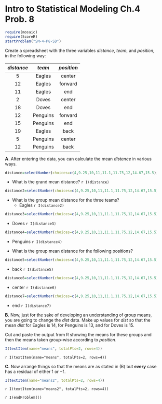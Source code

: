Intro to Statistical Modeling Ch.4 Prob. 8
========================================================
```r
require(mosaic)
require(ScoreR)
startProblem("SM-4-P8-SD")
```

Create a spreadsheet with the three variables *distance*, *team*, and *position*, in the following way:




*distance* | *team* | *position*
:-----:|:-----:|:-----:
5 | Eagles | center
12 | Eagles | forward
11 | Eagles | end
2 | Doves | center
18 | Doves | end
12 | Penguins | forward
15 | Penguins | end
19 | Eagles | back
5 | Penguins | center
12 | Penguins | back




**A.** After entering the data, you can calculate the mean *distance* in various ways.

```r
distance=selectNumber(choices=c(4,9.25,10,11,11.1,11.75,12,14.67,15.5), correct=c(11.1), name="grandmean", totalPts=1)
```

* What is the grand mean distance? `r I(distance)`

```r
distance2=selectNumber(choices=c(4,9.25,10,11,11.1,11.75,12,14.67,15.5), correct=c(11.75), name="groupmean", totalPts=1)
```
* What is the group mean distance for the three teams?
  * Eagles `r I(distance2)`
  
```r
distance3=selectNumber(choices=c(4,9.25,10,11,11.1,11.75,12,14.67,15.5), correct=c(10), name="groupmean2", totalPts=1)
```
  * Doves `r I(distance3)`

```r
distance4=selectNumber(choices=c(4,9.25,10,11,11.1,11.75,12,14.67,15.5), correct=c(11), name="groupmean3", totalPts=1)
```
  * Penguins `r I(distance4)`     
  


* What is the group mean distance for the following positions?
```r
distance5=selectNumber(choices=c(4,9.25,10,11,11.1,11.75,12,14.67,15.5), correct=c(15.5), name="back", totalPts=1)
```
  * back `r I(distance5)`
  
```r
distance6=selectNumber(choices=c(4,9.25,10,11,11.1,11.75,12,14.67,15.5), correct=c(4), name="center", totalPts=1)
```
  * center `r I(distance6)`
  
```r
distance7=selectNumber(choices=c(4,9.25,10,11,11.1,11.75,12,14.67,15.5), correct=c(14.67), name="end", totalPts=1)
```
  * end `r I(distance7)`     


**B.** Now, just for the sake of developing an understanding of group means, you are going to change the *dist* data.  Make up values for *dist* so that the mean *dist* for Eagles is 14, for Penguins is 13, and for Doves is 15.

Cut and paste the output from R showing the means for these groups and then the means taken group-wise according to *position*.  
```r
I(textItem(name="means", totalPts=2, rows=4))
```
`r I(textItem(name="means", totalPts=2, rows=4))`


**C.** Now arrange things so that the means are as stated in (B) but **every** case has a residual of either $1$ or $-1$.
```r
I(textItem(name="means2", totalPts=2, rows=4))
```
`r I(textItem(name="means2", totalPts=2, rows=4))`

`r I(endProblem())`
